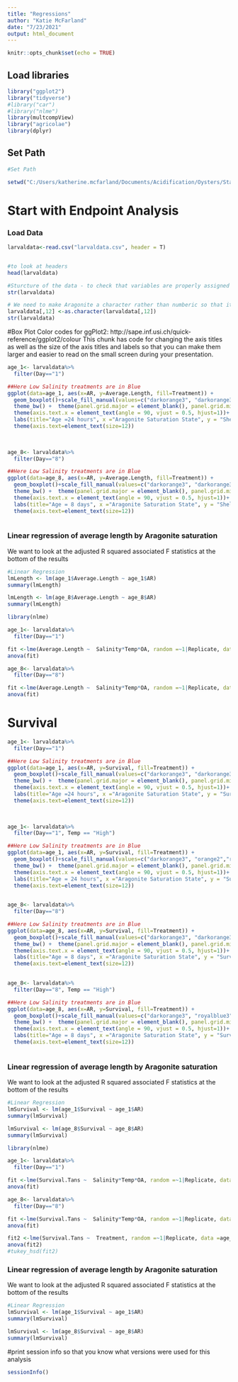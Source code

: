 ```yaml
---
title: "Regressions"
author: "Katie McFarland"
date: "7/23/2021"
output: html_document
---
```


```r
knitr::opts_chunk$set(echo = TRUE)
```
## Load libraries

```r
library("ggplot2")
library("tidyverse")
#library("car")
#library("nlme")
library(multcompView)
library("agricolae")
library(dplyr)
```

## Set Path
```r
#Set Path

setwd("C:/Users/katherine.mcfarland/Documents/Acidification/Oysters/Stats")


```

# Start with Endpoint Analysis

### Load Data
```r
larvaldata<-read.csv("larvaldata.csv", header = T)


#to look at headers
head(larvaldata)

#Sturcture of the data - to check that variables are properly assigned to facotr or variable
str(larvaldata)

# We need to make Aragonite a character rather than numberic so that it will plot nicely on the x-axis
larvaldata[,12] <-as.character(larvaldata[,12])
str(larvaldata)
```


#Box Plot
Color codes for ggPlot2:  http://sape.inf.usi.ch/quick-reference/ggplot2/colour
This chunk has code for changing the axis titles as well as the size of the axis titles and labels so that you can make them larger and easier to read on the small screen during your presentation. 


```r
age_1<- larvaldata%>%
  filter(Day=="1")

##Here Low Salinity treatments are in Blue
ggplot(data=age_1, aes(x=AR, y=Average.Length, fill=Treatment)) +
  geom_boxplot()+scale_fill_manual(values=c("darkorange3", "darkorange3","royalblue3", "royalblue3","orange2", "orange2","skyblue2", "skyblue2"))+
  theme_bw() +  theme(panel.grid.major = element_blank(), panel.grid.minor = element_blank())+ 
  theme(axis.text.x = element_text(angle = 90, vjust = 0.5, hjust=1))+
  labs(title="Age =24 hours", x ="Aragonite Saturation State", y = "Shell Length (μm)")+ theme(axis.title.y = element_text(size = rel(1.3), angle =90), axis.title.x = element_text(size = rel(1.3), angle = 0))+
  theme(axis.text=element_text(size=12))
  
  
```

```r
age_8<- larvaldata%>%
  filter(Day=="8")

##Here Low Salinity treatments are in Blue
ggplot(data=age_8, aes(x=AR, y=Average.Length, fill=Treatment)) +
  geom_boxplot()+scale_fill_manual(values=c("darkorange3", "darkorange3","royalblue3", "royalblue3","orange2", "orange2","skyblue2", "skyblue2"))+
  theme_bw() +  theme(panel.grid.major = element_blank(), panel.grid.minor = element_blank())+ 
  theme(axis.text.x = element_text(angle = 90, vjust = 0.5, hjust=1))+
  labs(title="Age = 8 days", x ="Aragonite Saturation State", y = "Shell Length (μm)")+ theme(axis.title.y = element_text(size = rel(1.3), angle =90), axis.title.x = element_text(size = rel(1.3), angle = 0))+
  theme(axis.text=element_text(size=12))
  

```



### Linear regression of average length by Aragonite saturation 
We want to look at the adjusted R squared associated F statistics at the bottom of the results
```r
#Linear Regression
lmLength <- lm(age_1$Average.Length ~ age_1$AR)
summary(lmLength)

lmLength <- lm(age_8$Average.Length ~ age_8$AR)
summary(lmLength)
```
```r
library(nlme)

age_1<- larvaldata%>%
  filter(Day=="1")

fit <-lme(Average.Length ~  Salinity*Temp*OA, random =~1|Replicate, data =age_1)
anova(fit)

age_8<- larvaldata%>%
  filter(Day=="8")

fit <-lme(Average.Length ~  Salinity*Temp*OA, random =~1|Replicate, data =age_8)
anova(fit)
```





# Survival

```r
age_1<- larvaldata%>%
  filter(Day=="1")

##Here Low Salinity treatments are in Blue
ggplot(data=age_1, aes(x=AR, y=Survival, fill=Treatment)) +
  geom_boxplot()+scale_fill_manual(values=c("darkorange3", "darkorange3","royalblue3", "royalblue3","orange2", "orange2","skyblue2", "skyblue2"))+
  theme_bw() +  theme(panel.grid.major = element_blank(), panel.grid.minor = element_blank())+ 
  theme(axis.text.x = element_text(angle = 90, vjust = 0.5, hjust=1))+
  labs(title="Age =24 hours", x ="Aragonite Saturation State", y = "Survival (%)")+ theme(axis.title.y = element_text(size = rel(1.3), angle =90), axis.title.x = element_text(size = rel(1.3), angle = 0))+
  theme(axis.text=element_text(size=12))
  
  
```

```r
age_1<- larvaldata%>%
  filter(Day=="1", Temp == "High")

##Here Low Salinity treatments are in Blue
ggplot(data=age_1, aes(x=AR, y=Survival, fill=Treatment)) +
  geom_boxplot()+scale_fill_manual(values=c("darkorange3", "orange2","royalblue3", "lightblue3"))+
  theme_bw() +  theme(panel.grid.major = element_blank(), panel.grid.minor = element_blank())+ 
  theme(axis.text.x = element_text(angle = 90, vjust = 0.5, hjust=1))+
  labs(title="Age = 24 hours", x ="Aragonite Saturation State", y = "Survival (%)")+ theme(axis.title.y = element_text(size = rel(1.3), angle =90), axis.title.x = element_text(size = rel(1.3), angle = 0))+
  theme(axis.text=element_text(size=12))
  

```

```r
age_8<- larvaldata%>%
  filter(Day=="8")

##Here Low Salinity treatments are in Blue
ggplot(data=age_8, aes(x=AR, y=Survival, fill=Treatment)) +
  geom_boxplot()+scale_fill_manual(values=c("darkorange3", "darkorange3","royalblue3", "royalblue3","orange2", "orange2","skyblue2", "skyblue2"))+
  theme_bw() +  theme(panel.grid.major = element_blank(), panel.grid.minor = element_blank())+ 
  theme(axis.text.x = element_text(angle = 90, vjust = 0.5, hjust=1))+
  labs(title="Age = 8 days", x ="Aragonite Saturation State", y = "Survival (%)")+ theme(axis.title.y = element_text(size = rel(1.3), angle =90), axis.title.x = element_text(size = rel(1.3), angle = 0))+
  theme(axis.text=element_text(size=12))
  

```

```r
age_8<- larvaldata%>%
  filter(Day=="8", Temp == "High")

##Here Low Salinity treatments are in Blue
ggplot(data=age_8, aes(x=AR, y=Survival, fill=Treatment)) +
  geom_boxplot()+scale_fill_manual(values=c("darkorange3", "royalblue3","orange2", "skyblue2"))+
  theme_bw() +  theme(panel.grid.major = element_blank(), panel.grid.minor = element_blank())+ 
  theme(axis.text.x = element_text(angle = 90, vjust = 0.5, hjust=1))+
  labs(title="Age = 8 days", x ="Aragonite Saturation State", y = "Survival (%)")+ theme(axis.title.y = element_text(size = rel(1.3), angle =90), axis.title.x = element_text(size = rel(1.3), angle = 0))+
  theme(axis.text=element_text(size=12))
  

```

### Linear regression of average length by Aragonite saturation 
We want to look at the adjusted R squared associated F statistics at the bottom of the results
```r
#Linear Regression
lmSurvival <- lm(age_1$Survival ~ age_1$AR)
summary(lmSurvival)

lmSurvival <- lm(age_8$Survival ~ age_8$AR)
summary(lmSurvival)
```

```r
library(nlme)

age_1<- larvaldata%>%
  filter(Day=="1")

fit <-lme(Survival.Tans ~  Salinity*Temp*OA, random =~1|Replicate, data =age_1)
anova(fit)

age_8<- larvaldata%>%
  filter(Day=="8")

fit <-lme(Survival.Tans ~  Salinity*Temp*OA, random =~1|Replicate, data =age_8)
anova(fit)

fit2 <-lme(Survival.Tans ~  Treatment, random =~1|Replicate, data =age_8)
anova(fit2)
#tukey_hsd(fit2)
```


### Linear regression of average length by Aragonite saturation 
We want to look at the adjusted R squared associated F statistics at the bottom of the results
```r
#Linear Regression
lmSurvival <- lm(age_1$Survival ~ age_1$AR)
summary(lmSurvival)

lmSurvival <- lm(age_8$Survival ~ age_8$AR)
summary(lmSurvival)
```


#print session info so that you know what versions were used for this analysis
```r
sessionInfo()
```

